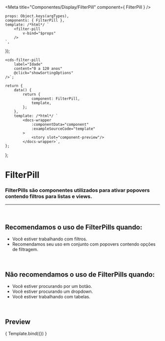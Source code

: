 
<Meta
	title="Componentes/Display/FilterPill"
	component={ FilterPill }
/>

	props: Object.keys(argTypes),
	components: { FilterPill },
	template: /*html*/ `
		<filter-pill
			v-bind="$props" 
		/>
	`,
});

	<cds-filter-pill 
		label="Idade"
		content="0 a 120 anos"
		@click="showSortingOptions"
	/>`;

	return {
		data() {
			return {
				component: FilterPill,
				template,
			};
		},
		template: /*html*/ `
			<docs-wrapper
				:componentData="component"
				:exampleSourceCode="template"
			>
				<story slot="component-preview"/>
			</docs-wrapper>`,
	};
};

# FilterPill

### FilterPills são componentes utilizados para ativar popovers contendo filtros para listas e views.
---
<br />

## Recomendamos o uso de FilterPills quando:
- Você estiver trabalhando com filtros.
- Recomendamos seu uso em conjunto com popovers contendo opções de filtragem.

<br />

## Não recomendamos o uso de FilterPills quando:
- Você estiver procurando por um botão.
- Você estiver procurando um dropdown.
- Você estiver trabalhando com tabelas.

<br />

## Preview

<Canvas>
	<Story
		name="FilterPill"
		decorators={[docsDecorator]}
		args={{
			label: 'Idade',
			content: '0 a 120 anos',
		}}
	>
		{ Template.bind({}) }
	</Story>
</Canvas>

<ArgsTable story="FilterPill" />
